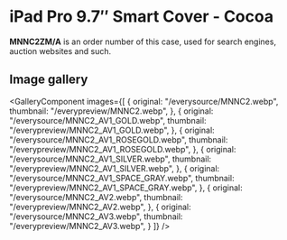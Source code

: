 
# iPad Pro 9.7″ Smart Cover - Cocoa

<Callout type='info' emoji='👉🏻'>**MNNC2ZM/A** is an order number of this case, used for search engines, auction websites and such.</Callout>

## Image gallery

<GalleryComponent
    images={[
      {
        original: "/everysource/MNNC2.webp",
        thumbnail: "/everypreview/MNNC2.webp",
      },
      {
        original: "/everysource/MNNC2_AV1_GOLD.webp",
        thumbnail: "/everypreview/MNNC2_AV1_GOLD.webp",
      },
      {
        original: "/everysource/MNNC2_AV1_ROSEGOLD.webp",
        thumbnail: "/everypreview/MNNC2_AV1_ROSEGOLD.webp",
      },
      {
        original: "/everysource/MNNC2_AV1_SILVER.webp",
        thumbnail: "/everypreview/MNNC2_AV1_SILVER.webp",
      },
      {
        original: "/everysource/MNNC2_AV1_SPACE_GRAY.webp",
        thumbnail: "/everypreview/MNNC2_AV1_SPACE_GRAY.webp",
      },
      {
        original: "/everysource/MNNC2_AV2.webp",
        thumbnail: "/everypreview/MNNC2_AV2.webp",
      },
      {
        original: "/everysource/MNNC2_AV3.webp",
        thumbnail: "/everypreview/MNNC2_AV3.webp",
      }
    ]}
  />
